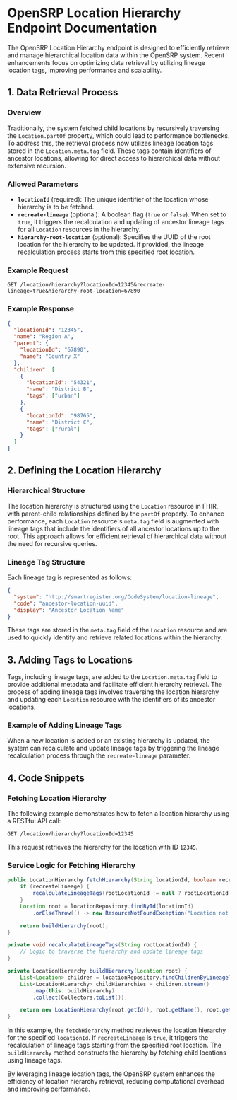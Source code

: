 # OpenSRP Location Hierarchy Endpoint Documentation

The OpenSRP Location Hierarchy endpoint is designed to efficiently retrieve and manage hierarchical location data within the OpenSRP system. Recent enhancements focus on optimizing data retrieval by utilizing lineage location tags, improving performance and scalability.

## 1. Data Retrieval Process

### Overview
Traditionally, the system fetched child locations by recursively traversing the `Location.partOf` property, which could lead to performance bottlenecks. To address this, the retrieval process now utilizes lineage location tags stored in the `Location.meta.tag` field. These tags contain identifiers of ancestor locations, allowing for direct access to hierarchical data without extensive recursion.

### Allowed Parameters
- **`locationId`** (required): The unique identifier of the location whose hierarchy is to be fetched.
- **`recreate-lineage`** (optional): A boolean flag (`true` or `false`). When set to `true`, it triggers the recalculation and updating of ancestor lineage tags for all `Location` resources in the hierarchy.
- **`hierarchy-root-location`** (optional): Specifies the UUID of the root location for the hierarchy to be updated. If provided, the lineage recalculation process starts from this specified root location.

### Example Request
```http
GET /location/hierarchy?locationId=12345&recreate-lineage=true&hierarchy-root-location=67890
```

### Example Response
```json
{
  "locationId": "12345",
  "name": "Region A",
  "parent": {
    "locationId": "67890",
    "name": "Country X"
  },
  "children": [
    {
      "locationId": "54321",
      "name": "District B",
      "tags": ["urban"]
    },
    {
      "locationId": "98765",
      "name": "District C",
      "tags": ["rural"]
    }
  ]
}
```

## 2. Defining the Location Hierarchy

### Hierarchical Structure
The location hierarchy is structured using the `Location` resource in FHIR, with parent-child relationships defined by the `partOf` property. To enhance performance, each `Location` resource's `meta.tag` field is augmented with lineage tags that include the identifiers of all ancestor locations up to the root. This approach allows for efficient retrieval of hierarchical data without the need for recursive queries.

### Lineage Tag Structure
Each lineage tag is represented as follows:
```json
{
  "system": "http://smartregister.org/CodeSystem/location-lineage",
  "code": "ancestor-location-uuid",
  "display": "Ancestor Location Name"
}
```
These tags are stored in the `meta.tag` field of the `Location` resource and are used to quickly identify and retrieve related locations within the hierarchy.

## 3. Adding Tags to Locations

Tags, including lineage tags, are added to the `Location.meta.tag` field to provide additional metadata and facilitate efficient hierarchy retrieval. The process of adding lineage tags involves traversing the location hierarchy and updating each `Location` resource with the identifiers of its ancestor locations.

### Example of Adding Lineage Tags
When a new location is added or an existing hierarchy is updated, the system can recalculate and update lineage tags by triggering the lineage recalculation process through the `recreate-lineage` parameter.

## 4. Code Snippets

### Fetching Location Hierarchy
The following example demonstrates how to fetch a location hierarchy using a RESTful API call:
```http
GET /location/hierarchy?locationId=12345
```
This request retrieves the hierarchy for the location with ID `12345`.

### Service Logic for Fetching Hierarchy
```java
public LocationHierarchy fetchHierarchy(String locationId, boolean recreateLineage, String rootLocationId) {
    if (recreateLineage) {
        recalculateLineageTags(rootLocationId != null ? rootLocationId : locationId);
    }
    Location root = locationRepository.findById(locationId)
        .orElseThrow(() -> new ResourceNotFoundException("Location not found"));

    return buildHierarchy(root);
}

private void recalculateLineageTags(String rootLocationId) {
    // Logic to traverse the hierarchy and update lineage tags
}

private LocationHierarchy buildHierarchy(Location root) {
    List<Location> children = locationRepository.findChildrenByLineageTag(root.getId());
    List<LocationHierarchy> childHierarchies = children.stream()
        .map(this::buildHierarchy)
        .collect(Collectors.toList());

    return new LocationHierarchy(root.getId(), root.getName(), root.getParentId(), childHierarchies);
}
```
In this example, the `fetchHierarchy` method retrieves the location hierarchy for the specified `locationId`. If `recreateLineage` is `true`, it triggers the recalculation of lineage tags starting from the specified root location. The `buildHierarchy` method constructs the hierarchy by fetching child locations using lineage tags.

By leveraging lineage location tags, the OpenSRP system enhances the efficiency of location hierarchy retrieval, reducing computational overhead and improving performance.

